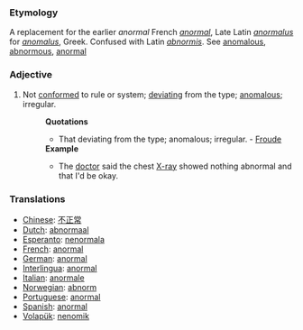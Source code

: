 ===Etymology===
A replacement for the earlier ''anormal'' French ''[[anormal]]'', Late Latin ''[[anormalus]]'' for ''[[anomalus]]'', Greek. Confused with Latin ''[[abnormis]]''. See [[anomalous]], [[abnormous]], [[anormal]]

===Adjective===
#Not [[conformed]] to rule or system; [[deviating]] from the type; [[anomalous]]; irregular.
#:'''Quotations'''
#:*That deviating from the type; anomalous; irregular. - [[Froude]]
#:'''Example'''
#:*The [[doctor]] said the chest [[X-ray]] showed nothing abnormal and that I'd be okay.

=== Translations ===
*[[Chinese]]: [[不正常]]
*[[Dutch]]: [[abnormaal]]
*[[Esperanto]]: [[nenormala]]
*[[French]]: [[anormal]]
*[[German]]: [[anormal]]
*[[Interlingua]]: [[anormal]]
*[[Italian]]: [[anormale]]
*[[Norwegian]]: [[abnorm]]
*[[Portuguese]]: [[anormal]]
*[[Spanish]]: [[anormal]]
*[[Volapük]]: [[nenomik]]